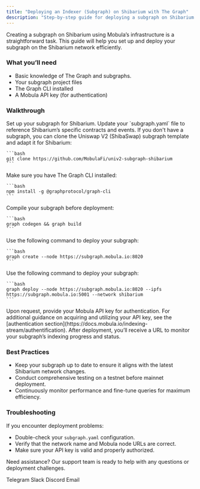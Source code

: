 ```yaml
---
title: "Deploying an Indexer (Subgraph) on Shibarium with The Graph"
description: "Step-by-step guide for deploying a subgraph on Shibarium using The Graph for efficient blockchain data indexing and querying."
---
```


Creating a subgraph on Shibarium using Mobula’s infrastructure is a straightforward task. This guide will help you set up and deploy your subgraph on the Shibarium network efficiently.

### What you’ll need

- Basic knowledge of The Graph and subgraphs.
- Your subgraph project files
- The Graph CLI installed
- A Mobula API key (for authentication)

### Walkthrough

<Steps>
  <Step title="Prepare Your Subgraph">
    Set up your subgraph for Shibarium. Update your `subgraph.yaml` file to reference Shibarium’s specific contracts and events. If you don't have a subgraph, you can clone the Uniswap V2 (ShibaSwap) subgraph template and adapt it for Shibarium:

    ```bash
    git clone https://github.com/MobulaFi/univ2-subgraph-shibarium
    ```
  </Step>

  <Step title="Install Dependencies">
    Make sure you have The Graph CLI installed:

    ```bash
    npm install -g @graphprotocol/graph-cli
    ```
  </Step>

  <Step title="Build Your Subgraph">
    Compile your subgraph before deployment:

    ```bash
    graph codegen && graph build
    ```
  </Step>

  <Step title="Create the Subgraph">
    Use the following command to deploy your subgraph:

    ```bash
    graph create --node https://subgraph.mobula.io:8020
    ```
  </Step>

  <Step title="Deploy to Mobula's Shibarium Node">
    Use the following command to deploy your subgraph:

    ```bash
    graph deploy --node https://subgraph.mobula.io:8020 --ipfs https://subgraph.mobula.io:5001 --network shibarium
    ```
  </Step>

  <Step title="Authenticate">
    Upon request, provide your Mobula API key for authentication. For additional guidance on acquiring and utilizing your API key, see the [authentication section](https://docs.mobula.io/indexing-stream/authentification).
  </Step>

  <Step title="Monitor Deployment">
    After deployment, you’ll receive a URL to monitor your subgraph’s indexing progress and status.
  </Step>
</Steps>

### Best Practices

- Keep your subgraph up to date to ensure it aligns with the latest Shibarium network changes.
- Conduct comprehensive testing on a testnet before mainnet deployment.
- Continuously monitor performance and fine-tune queries for maximum efficiency.

### Troubleshooting

If you encounter deployment problems:

- Double-check your `subgraph.yaml` configuration.
- Verify that the network name and Mobula node URLs are correct.
- Make sure your API key is valid and properly authorized.

Need assistance? Our support team is ready to help with any questions or deployment challenges.

<CardGroup>
  <Card title="Support" icon="Telegram" href="https://t.me/MobulaConnectBot">Telegram</Card>
  <Card title="Support" icon="Slack" href="https://join.slack.com/t/mobulaapi/shared_invite/zt-29zrrpjnl-I0tyD73sy7zKy8q~KLL3Ug">Slack</Card>
  <Card title="Support" icon="Discord" href="https://discord.gg/JVT7xKm3AD">Discord</Card>
  <Card title="Email Support" icon="envelope" href="mailto:contact@mobulalabs.org">Email</Card>
</CardGroup>
